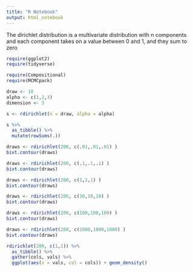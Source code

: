 ```yaml
---
title: "R Notebook"
output: html_notebook
---
```


The dirichlet distribution is a multivariate distribution with n components and each component takes on a value between 0 and 1, and they sum to zero


```r
require(ggplot2)
require(tidyverse)

require(Compositional)
require(MCMCpack)

```

```r

draw <- 10
alpha <- c(1,2,3)
dimension <- 3

s <- rdirichlet(n = draw, alpha = alpha)

```

```r

s %>%
  as_tibble() %>%
  mutate(rowSums(.))

```

```r
draws <- rdirichlet(200, c(.01,.01,.01) )
bivt.contour(draws)
```


```r

draws <- rdirichlet(200, c(.1,.1,.1) )
bivt.contour(draws)

```


```r
draws <- rdirichlet(200, c(1,1,1) )
bivt.contour(draws)
```

```r

draws <- rdirichlet(200, c(10,10,10) )
bivt.contour(draws)

```

```r

draws <- rdirichlet(200, c(100,100,100) )
bivt.contour(draws)

```

```r


draws <- rdirichlet(200, c(1000,1000,1000) )
bivt.contour(draws)


```

```r

rdirichlet(200, c(1,1)) %>%
  as_tibble() %>%
  gather(cols, vals) %>%
  ggplot(aes(x = vals, col = cols)) + geom_density()

```

